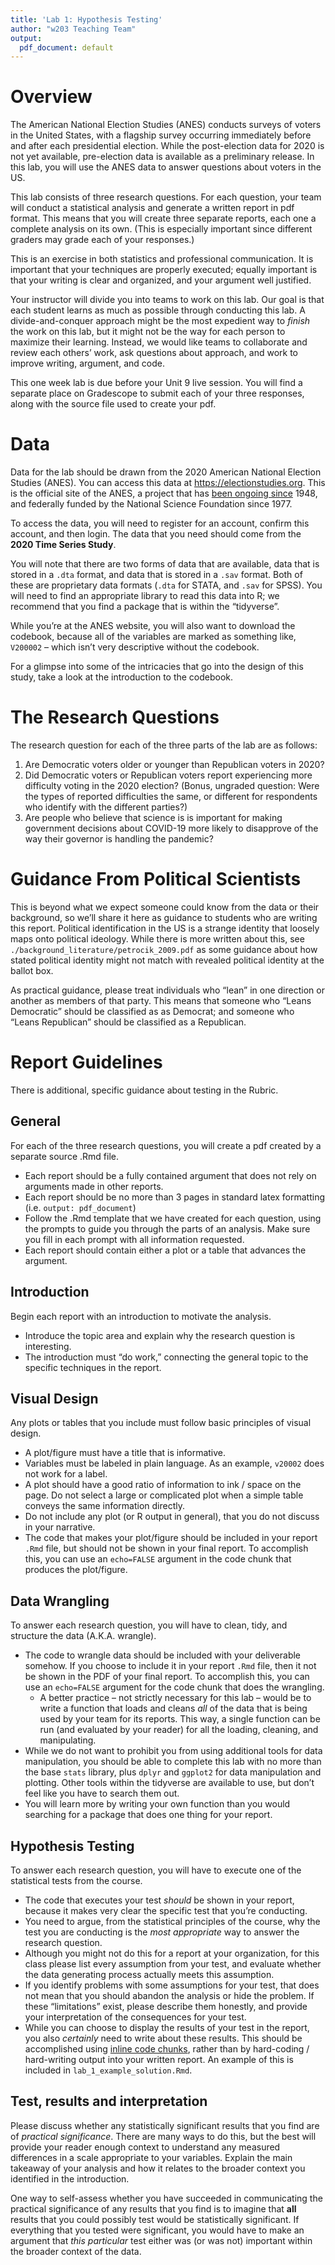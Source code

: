 ```yaml
---
title: 'Lab 1: Hypothesis Testing'
author: "w203 Teaching Team"
output:
  pdf_document: default
---
```


# Overview

The American National Election Studies (ANES) conducts surveys of voters in the United States, with a flagship survey occurring immediately before and after each presidential election.  While the post-election data for 2020 is not yet available, pre-election data is available as a preliminary release.  In this lab, you will use the ANES data to answer questions about voters in the US.

This lab consists of three research questions.  For each question, your team will conduct a statistical analysis and generate a written report in pdf format.  This means that you will create three separate reports, each one a complete analysis on its own. (This is especially important since different graders may grade each of your responses.)

This is an exercise in both statistics and professional communication.  It is important that your techniques are properly executed; equally important is that your writing is clear and organized, and your argument well justified. 

Your instructor will divide you into teams to work on this lab. Our goal is that each student learns as much as possible through conducting this lab. A divide-and-conquer approach might be the most expedient way to *finish* the work on this lab, but it might not be the way for each person to maximize their learning. Instead, we would like teams to collaborate and review each others' work, ask questions about approach, and work to improve writing, argument, and code. 

This one week lab is due before your Unit 9 live session.  You will find a separate place on Gradescope to submit each of your three responses, along with the source file used to create your pdf.

# Data 

Data for the lab should be drawn from the 2020 American National Election Studies (ANES). You can access this data at [https://electionstudies.org](https://electionstudies.org). This is the official site of the ANES, a project that has [been ongoing since](https://en.wikipedia.org/wiki/American_National_Election_Studies) 1948, and federally funded by the National Science Foundation since 1977. 

To access the data, you will need to register for an account, confirm this account, and then login. The data that you need should come from the **2020 Time Series Study**.

You will note that there are two forms of data that are available, data that is stored in a `.dta` format, and data that is stored in a `.sav` format. Both of these are proprietary data formats (`.dta` for STATA, and `.sav` for SPSS). You will need to find an appropriate library to read this data into R; we recommend that you find a package that is within the "tidyverse". 

While you're at the ANES website, you will also want to download the codebook, because all of the variables are marked as something like, `V200002` -- which isn't very descriptive without the codebook. 

For a glimpse into some of the intricacies that go into the design of this study, take a look at the introduction to the codebook.  

# The Research Questions

The research question for each of the three parts of the lab are as follows:

1. Are Democratic voters older or younger than Republican voters in 2020?
2. Did Democratic voters or Republican voters report experiencing more difficulty voting in the 2020 election? (Bonus, ungraded question: Were the types of reported difficulties the same, or different for respondents who identify with the different parties?) 
3. Are people who believe that science is is important for making government decisions about COVID-19 more likely to disapprove of the way their governor is handling the pandemic?

# Guidance From Political Scientists 

This is beyond what we expect someone could know from the data or their background, so we'll share it here as guidance to students who are writing this report. Political identification in the US is a strange identity that loosely maps onto political ideology. While there is more written about this, see `./background_literature/petrocik_2009.pdf` as some guidance about how stated political identity might not match with revealed political identity at the ballot box. 

As practical guidance, please treat individuals who "lean" in one direction or another as members of that party. This means that someone who "Leans Democratic" should be classified as as Democrat; and someone who "Leans Republican" should be classified as a Republican.

# Report Guidelines 

There is additional, specific guidance about testing in the Rubric. 

## General
For each of the three research questions, you will create a pdf created by a separate source .Rmd file.

- Each report should be a fully contained argument that does not rely on arguments made in other reports. 
- Each report should be no more than 3 pages in standard latex formatting (i.e. `output: pdf_document`)
- Follow the .Rmd template that we have created for each question, using the prompts to guide you through the parts of an analysis.  Make sure you fill in each prompt with all information requested.
- Each report should contain either a plot or a table that advances the argument. 

## Introduction
Begin each report with an introduction to motivate the analysis.

- Introduce the topic area and explain why the research question is interesting.
- The introduction must "do work," connecting the general topic to the specific techniques in the report.
  
## Visual Design
Any plots or tables that you include must follow basic principles of visual design.

- A plot/figure must have a title that is informative.
- Variables must be labeled in plain language. As an example, `v20002` does not work for a label.
- A plot should have a good ratio of information to ink / space on the page.  Do not select a large or complicated plot when a simple table conveys the same information directly.
- Do not include any plot (or R output in general), that you do not discuss in your narrative.
- The code that makes your plot/figure should be included in your report `.Rmd` file, but should not be shown in your final report. To accomplish this, you can use an `echo=FALSE` argument in the code chunk that produces the plot/figure.

## Data Wrangling 
To answer each research question, you will have to clean, tidy, and structure the data (A.K.A. wrangle). 

- The code to wrangle data should be included with your deliverable somehow. If you choose to include it in your report `.Rmd` file, then it not be shown in the PDF of your final report. To accomplish this, you can use an `echo=FALSE` argument for the code chunk that does the wrangling. 
  - A better practice -- not strictly necessary for this lab -- would be to write a function that loads and cleans *all* of the data that is being used by your team for its reports. This way, a single function can be run (and evaluated by your reader) for all the loading, cleaning, and manipulating. 
- While we do not want to prohibit you from using additional tools for data manipulation, you should be able to complete this lab with no more than the base `stats` library, plus `dplyr` and `ggplot2` for data manipulation and plotting. Other tools within the tidyverse are available to use, but don't feel like you have to search them out. 
- You will learn more by writing your own function than you would searching for a package that does one thing for your report.

## Hypothesis Testing
To answer each research question, you will have to execute one of the statistical tests from the course.

- The code that executes your test *should* be shown in your report, because it makes very clear the specific test that you're conducting.
- You need to argue, from the statistical principles of the course, why the test you are conducting is the *most appropriate* way to answer the research question. 
- Although you might not do this for a report at your organization, for this class please list every assumption from your test, and evaluate whether the data generating process actually meets this assumption.
- If you identify problems with some assumptions for your test, that does not mean that you should abandon the analysis or hide the problem. If these "limitations" exist, please describe them honestly, and provide your interpretation of the consequences for your test.
- While you can choose to display the results of your test in the report, you also *certainly* need to write about these results. This should be accomplished using [inline code chunks](https://bookdown.org/yihui/rmarkdown-cookbook/r-code.html), rather than by hard-coding / hard-writing output into your written report. An example of this is included in `lab_1_example_solution.Rmd`. 

## Test, results and interpretation

Please discuss whether any statistically significant results that you find are of *practical significance*. There are many ways to do this, but the best will provide your reader enough context to understand any measured differences in a scale appropriate to your variables. Explain the main takeaway of your analysis and how it relates to the broader context you identified in the introduction. 

One way to self-assess whether you have succeeded in communicating the practical significance of any results that you find is to imagine that **all** results that you could possibly test would be statistically significant. If everything that you tested were significant, you would have to make an argument that *this particular* test either was (or was not) important within the broader context of the data.